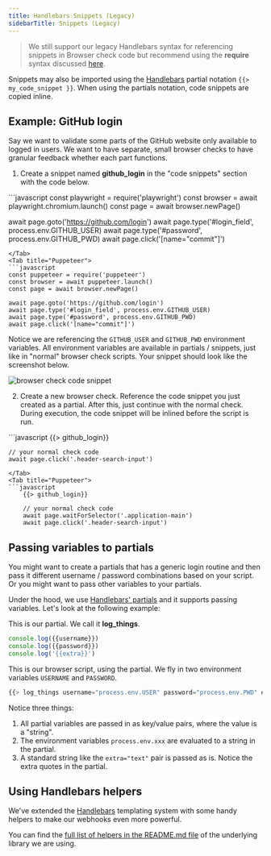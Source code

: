 ```yaml
---
title: Handlebars Snippets (Legacy)
sidebarTitle: Snippets (Legacy)
---
```


> We still support our legacy Handlebars syntax for referencing snippets in Browser check code but recommend using the **require**
> syntax discussed [here](/docs/snippets/).

Snippets may also be imported using the [Handlebars](https://handlebarsjs.com/guide/partials.html) partial notation `{{> my_code_snippet }}`. When using the partials notation, code snippets are copied inline.

## Example: GitHub login

Say we want to validate some parts of the GitHub website only available to logged in users. We want to have separate, small
browser checks to have granular feedback whether each part functions.

1. Create a snippet named **github_login** in the "code snippets" section with the code below.

<Tabs>
<Tab title="Playwright">
```javascript 
const playwright = require('playwright')
const browser = await playwright.chromium.launch()
const page = await browser.newPage()

await page.goto('https://github.com/login')
await page.type('#login_field', process.env.GITHUB_USER)
await page.type('#password', process.env.GITHUB_PWD)
await page.click('[name="commit"]')
```
</Tab>
<Tab title="Puppeteer">
```javascript
const puppeteer = require('puppeteer')
const browser = await puppeteer.launch()
const page = await browser.newPage()

await page.goto('https://github.com/login')
await page.type('#login_field', process.env.GITHUB_USER)
await page.type('#password', process.env.GITHUB_PWD)
await page.click('[name="commit"]')
```
</Tab>
</Tabs>

Notice we are referencing the `GITHUB_USER` and `GITHUB_PWD` environment variables. All environment variables are available
in partials / snippets, just like in "normal" browser check scripts. Your snippet should look like the screenshot below.

![browser check code snippet](/docs/images/browser-checks/code-snippet.png)

2. Create a new browser check. Reference the code snippet you just created as a partial. After this, just continue with the normal check.
   During execution, the code snippet will be inlined before the script is run.

<Tabs>
    <Tab title="Playwright">
```javascript
    {{> github_login}}

    // your normal check code
    await page.click('.header-search-input')
```
</Tab>
<Tab title="Puppeteer">
```javascript
    {{> github_login}}

    // your normal check code
    await page.waitForSelector('.application-main')
    await page.click('.header-search-input')
```
</Tab>
</Tabs>

## Passing variables to partials

You might want to create a partials that has a generic login routine and then pass it different username / password combinations
based on your script. Or you might want to pass other variables to your partials.

Under the hood, we use [Handlebars' partials](https://handlebarsjs.com/guide/partials.html#basic-partials) and it supports
passing variables. Let's look at the following example:

This is our partial. We call it **log_things**.

```javascript
console.log({{username}})
console.log({{password}})
console.log('{{extra}}')
```

This is our browser script, using the partial. We fly in two environment variables `USERNAME` and `PASSWORD`.

```javascript       
{{> log_things username="process.env.USER" password="process.env.PWD" extra="text" }}
```
Notice three things:
1. All partial variables are passed in as key/value pairs, where the value is a "string".
2. The environment variables `process.env.xxx` are evaluated to a string in the partial.
3. A standard string like the `extra="text"` pair is passed as is. Notice the extra quotes in the partial.

## Using Handlebars helpers

We've extended the [Handlebars](https://handlebarsjs.com/) templating system with some handy helpers to make our webhooks
even more powerful.

You can find the [full list of helpers in the README.md file](https://github.com/checkly/handlebars) of the underlying library we are using.
